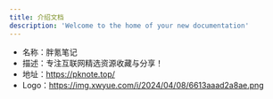 ```yaml
---
title: 介绍文档
description: 'Welcome to the home of your new documentation'
---
```


- 名称：胖氪笔记
- 描述：专注互联网精选资源收藏与分享！
- 地址：https://pknote.top/
- Logo：https://img.xwyue.com/i/2024/04/08/6613aaad2a8ae.png